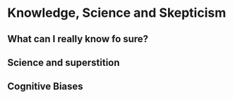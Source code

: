 # Knowledge, Science and Skepticism

## What can I really know fo sure?

## Science and superstition

## Cognitive Biases

